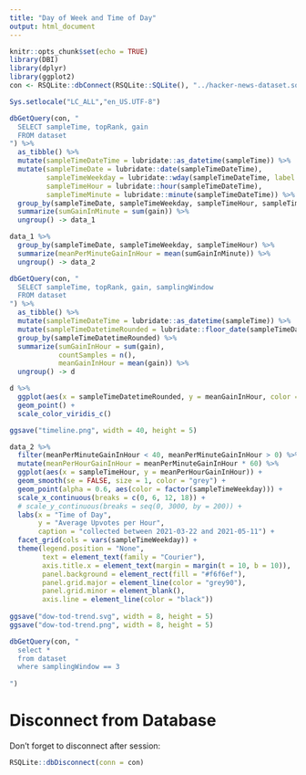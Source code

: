 ```yaml
---
title: "Day of Week and Time of Day"
output: html_document
---
```


```r
knitr::opts_chunk$set(echo = TRUE)
library(DBI)
library(dplyr)
library(ggplot2)
con <- RSQLite::dbConnect(RSQLite::SQLite(), "../hacker-news-dataset.sqlite")
```



```r
Sys.setlocale("LC_ALL","en_US.UTF-8")

dbGetQuery(con, "
  SELECT sampleTime, topRank, gain
  FROM dataset
") %>% 
  as_tibble() %>%
  mutate(sampleTimeDateTime = lubridate::as_datetime(sampleTime)) %>% 
  mutate(sampleTimeDate = lubridate::date(sampleTimeDateTime),
         sampleTimeWeekday = lubridate::wday(sampleTimeDateTime, label = TRUE, week_start = 1),
         sampleTimeHour = lubridate::hour(sampleTimeDateTime),
         sampleTimeMinute = lubridate::minute(sampleTimeDateTime)) %>%  
  group_by(sampleTimeDate, sampleTimeWeekday, sampleTimeHour, sampleTimeMinute) %>% 
  summarize(sumGainInMinute = sum(gain)) %>% 
  ungroup() -> data_1

data_1 %>% 
  group_by(sampleTimeDate, sampleTimeWeekday, sampleTimeHour) %>% 
  summarize(meanPerMinuteGainInHour = mean(sumGainInMinute)) %>% 
  ungroup() -> data_2

```


```r
dbGetQuery(con, "
  SELECT sampleTime, topRank, gain, samplingWindow
  FROM dataset
") %>% 
  as_tibble() %>%
  mutate(sampleTimeDateTime = lubridate::as_datetime(sampleTime)) %>% 
  mutate(sampleTimeDatetimeRounded = lubridate::floor_date(sampleTimeDateTime, unit = "hour")) %>% 
  group_by(sampleTimeDatetimeRounded) %>% 
  summarize(sumGainInHour = sum(gain),
            countSamples = n(),
            meanGainInHour = mean(gain)) %>% 
  ungroup() -> d

d %>% 
  ggplot(aes(x = sampleTimeDatetimeRounded, y = meanGainInHour, color = countSamples)) +
  geom_point() +
  scale_color_viridis_c()

ggsave("timeline.png", width = 40, height = 5)
```



```r

data_2 %>% 
  filter(meanPerMinuteGainInHour < 40, meanPerMinuteGainInHour > 0) %>%
  mutate(meanPerHourGainInHour = meanPerMinuteGainInHour * 60) %>% 
  ggplot(aes(x = sampleTimeHour, y = meanPerHourGainInHour)) +
  geom_smooth(se = FALSE, size = 1, color = "grey") +
  geom_point(alpha = 0.6, aes(color = factor(sampleTimeWeekday))) +
  scale_x_continuous(breaks = c(0, 6, 12, 18)) +
  # scale_y_continuous(breaks = seq(0, 3000, by = 200)) +
  labs(x = "Time of Day",
       y = "Average Upvotes per Hour",
       caption = "collected between 2021-03-22 and 2021-05-11") +
  facet_grid(cols = vars(sampleTimeWeekday)) +
  theme(legend.position = "None",
        text = element_text(family = "Courier"),
        axis.title.x = element_text(margin = margin(t = 10, b = 10)), 
        panel.background = element_rect(fill = "#f6f6ef"),
        panel.grid.major = element_line(color = "grey90"),
        panel.grid.minor = element_blank(),
        axis.line = element_line(color = "black"))
 
ggsave("dow-tod-trend.svg", width = 8, height = 5)
ggsave("dow-tod-trend.png", width = 8, height = 5)
```



```r
dbGetQuery(con, "
  select *
  from dataset
  where samplingWindow == 3
  
")
```


# Disconnect from Database

Don't forget to disconnect after session:

```r
RSQLite::dbDisconnect(conn = con)
```

